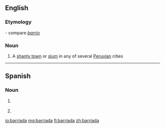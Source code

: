 ==English==

===Etymology===
{{etyl|es|en}} - compare ''[[barrio]]''

===Noun===
{{en-noun}}

# A [[shanty town]] or [[slum]] in any of several [[Peruvian]] cities

----

==Spanish==

===Noun===
{{es-noun|f}}

# {{l|en|barriada}} {{gloss|shanty town}}
# {{l|en|neighborhood}}

[[io:barriada]]
[[mg:barriada]]
[[fi:barriada]]
[[zh:barriada]]